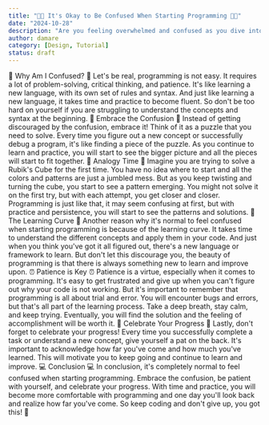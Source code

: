 ```yaml
---
title: "👨‍💻 It's Okay to Be Confused When Starting Programming 👩‍💻"
date: "2024-10-28"
description: "Are you feeling overwhelmed and confused as you dive into the world of programming? Don't worry, you are not alone. It is completely normal to feel this way when starting out in programming. In fact, it's a sign that you are on the right track!"
author: damare
category: [Design, Tutorial]
status: draft
---
```


🤔 Why Am I Confused? 🤔
Let's be real, programming is not easy. It requires a lot of problem-solving, critical thinking, and patience. It's like learning a new language, with its own set of rules and syntax. And just like learning a new language, it takes time and practice to become fluent. So don't be too hard on yourself if you are struggling to understand the concepts and syntax at the beginning.
🌟 Embrace the Confusion 🌟
Instead of getting discouraged by the confusion, embrace it! Think of it as a puzzle that you need to solve. Every time you figure out a new concept or successfully debug a program, it's like finding a piece of the puzzle. As you continue to learn and practice, you will start to see the bigger picture and all the pieces will start to fit together.
🧩 Analogy Time 🧩
Imagine you are trying to solve a Rubik's Cube for the first time. You have no idea where to start and all the colors and patterns are just a jumbled mess. But as you keep twisting and turning the cube, you start to see a pattern emerging. You might not solve it on the first try, but with each attempt, you get closer and closer. Programming is just like that, it may seem confusing at first, but with practice and persistence, you will start to see the patterns and solutions.
🚀 The Learning Curve 🚀
Another reason why it's normal to feel confused when starting programming is because of the learning curve. It takes time to understand the different concepts and apply them in your code. And just when you think you've got it all figured out, there's a new language or framework to learn. But don't let this discourage you, the beauty of programming is that there is always something new to learn and improve upon.
⏰ Patience is Key ⏰
Patience is a virtue, especially when it comes to programming. It's easy to get frustrated and give up when you can't figure out why your code is not working. But it's important to remember that programming is all about trial and error. You will encounter bugs and errors, but that's all part of the learning process. Take a deep breath, stay calm, and keep trying. Eventually, you will find the solution and the feeling of accomplishment will be worth it.
🎉 Celebrate Your Progress 🎉
Lastly, don't forget to celebrate your progress! Every time you successfully complete a task or understand a new concept, give yourself a pat on the back. It's important to acknowledge how far you've come and how much you've learned. This will motivate you to keep going and continue to learn and improve.
💻 Conclusion 💻
In conclusion, it's completely normal to feel confused when starting programming. Embrace the confusion, be patient with yourself, and celebrate your progress. With time and practice, you will become more comfortable with programming and one day you'll look back and realize how far you've come. So keep coding and don't give up, you got this! 💪
